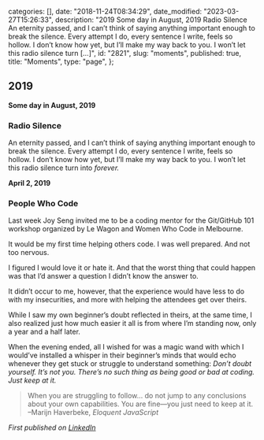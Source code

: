 
  categories: [],
  date: "2018-11-24T08:34:29",
  date_modified: "2023-03-27T15:26:33",
  description:
    "2019 Some day in August, 2019 Radio Silence An eternity passed, and I can’t think of saying anything important enough to break the silence. Every attempt I do, every sentence I write, feels so hollow. I don’t know how yet, but I’ll make my way back to you. I won’t let this radio silence turn […]",
  id: "2821",
  slug: "moments",
  published: true,
  title: "Moments",
  type: "page",
};


## 2019

**Some day in August, 2019**

### Radio Silence

An eternity passed, and I can’t think of saying anything important enough to break the silence. Every attempt I do, every sentence I write, feels so hollow. I don’t know how yet, but I’ll make my way back to you. I won’t let this radio silence turn into *forever.*

**April 2, 2019**

### People Who Code

Last week Joy Seng invited me to be a coding mentor for the Git/GitHub 101 workshop organized by Le Wagon and Women Who Code in Melbourne.

It would be my first time helping others code. I was well prepared. And not too nervous.

I figured I would love it or hate it. And that the worst thing that could happen was that I’d answer a question I didn’t know the answer to.

It didn’t occur to me, however, that the experience would have less to do with my insecurities, and more with helping the attendees get over theirs.

While I saw my own beginner’s doubt reflected in theirs, at the same time, I also realized just how much easier it all is from where I’m standing now, only a year and a half later.

When the evening ended, all I wished for was a magic wand with which I would’ve installed a whisper in their beginner’s minds that would echo whenever they get stuck or struggle to understand something: _Don’t doubt yourself. It’s not you. There’s no such thing as being good or bad at coding. Just keep at it._

> When you are struggling to follow… do not jump to any conclusions about your own capabilities. You are fine—you just need to keep at it. –Marijn Haverbeke, _Eloquent JavaScript_

_First published on [LinkedIn](https://www.linkedin.com/feed/update/urn:li:activity:6518727226597437440)_
